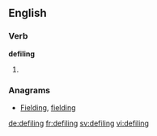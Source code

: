 
==English==

===Verb===
'''defiling'''

# {{present participle of|defile}}

===Anagrams===
* [[Fielding#English|Fielding]], [[fielding#English|fielding]]

[[de:defiling]]
[[fr:defiling]]
[[sv:defiling]]
[[vi:defiling]]